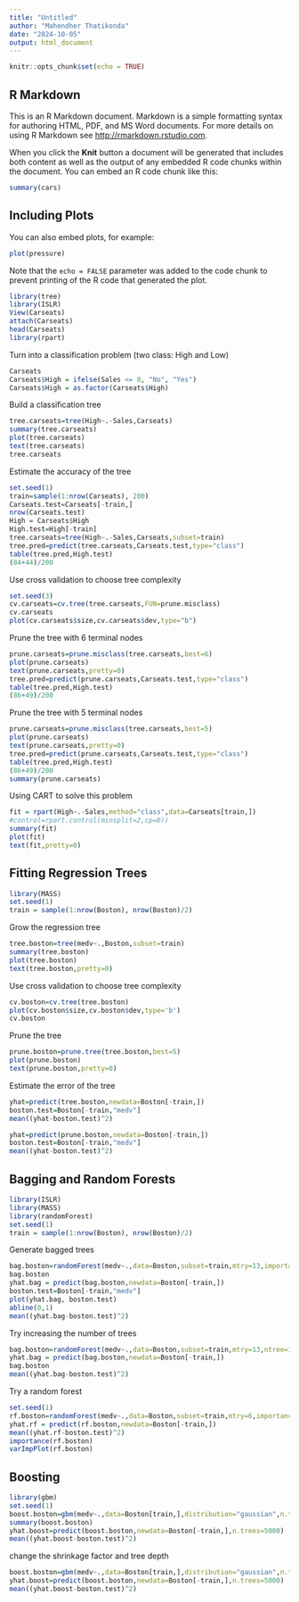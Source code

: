 ---
title: "Untitled"
author: "Mahendher Thatikonda"
date: "2024-10-05"
output: html_document
---

```{r setup, include=FALSE}
knitr::opts_chunk$set(echo = TRUE)
```

## R Markdown

This is an R Markdown document. Markdown is a simple formatting syntax for authoring HTML, PDF, and MS Word documents. For more details on using R Markdown see <http://rmarkdown.rstudio.com>.

When you click the **Knit** button a document will be generated that includes both content as well as the output of any embedded R code chunks within the document. You can embed an R code chunk like this:

```{r cars}
summary(cars)
```

## Including Plots

You can also embed plots, for example:

```{r pressure, echo=FALSE}
plot(pressure)
```

Note that the `echo = FALSE` parameter was added to the code chunk to prevent printing of the R code that generated the plot.
```{r}
library(tree)
library(ISLR)
View(Carseats)
attach(Carseats)
head(Carseats)
library(rpart)
```
Turn into a classification problem (two class: High and Low)
```{r}
Carseats
Carseats$High = ifelse(Sales <= 8, "No", "Yes")
Carseats$High = as.factor(Carseats$High)
```

Build a classification tree
```{r}
tree.carseats=tree(High~.-Sales,Carseats)
summary(tree.carseats)
plot(tree.carseats)
text(tree.carseats)
tree.carseats
```

Estimate the accuracy of the tree
```{r}
set.seed(1)
train=sample(1:nrow(Carseats), 200)
Carseats.test=Carseats[-train,]
nrow(Carseats.test)
High = Carseats$High
High.test=High[-train]
tree.carseats=tree(High~.-Sales,Carseats,subset=train)
tree.pred=predict(tree.carseats,Carseats.test,type="class")
table(tree.pred,High.test)
(84+44)/200
```

Use cross validation to choose tree complexity

```{r}
set.seed(3)
cv.carseats=cv.tree(tree.carseats,FUN=prune.misclass)
cv.carseats
plot(cv.carseats$size,cv.carseats$dev,type="b")
```

Prune the tree with 6 terminal nodes

```{r}
prune.carseats=prune.misclass(tree.carseats,best=6)
plot(prune.carseats)
text(prune.carseats,pretty=0)
tree.pred=predict(prune.carseats,Carseats.test,type="class")
table(tree.pred,High.test)
(86+49)/200

```

Prune the tree with 5 terminal nodes

```{r}
prune.carseats=prune.misclass(tree.carseats,best=5)
plot(prune.carseats)
text(prune.carseats,pretty=0)
tree.pred=predict(prune.carseats,Carseats.test,type="class")
table(tree.pred,High.test)
(86+49)/200
summary(prune.carseats)
```
Using CART to solve this problem
```{r}
fit = rpart(High~.-Sales,method="class",data=Carseats[train,])
#control=rpart.control(minsplit=2,cp=0)) 
summary(fit)
plot(fit)
text(fit,pretty=0)
```

## Fitting Regression Trees

```{r}
library(MASS)
set.seed(1)
train = sample(1:nrow(Boston), nrow(Boston)/2)
```

Grow the regression tree

```{r}
tree.boston=tree(medv~.,Boston,subset=train)
summary(tree.boston)
plot(tree.boston)
text(tree.boston,pretty=0)
```

Use cross validation to choose tree complexity

```{r}
cv.boston=cv.tree(tree.boston)
plot(cv.boston$size,cv.boston$dev,type='b')
cv.boston
```

Prune the tree

```{r}
prune.boston=prune.tree(tree.boston,best=5)
plot(prune.boston)
text(prune.boston,pretty=0)
```
Estimate the error of the tree
```{r}
yhat=predict(tree.boston,newdata=Boston[-train,])
boston.test=Boston[-train,"medv"]
mean((yhat-boston.test)^2)

yhat=predict(prune.boston,newdata=Boston[-train,])
boston.test=Boston[-train,"medv"]
mean((yhat-boston.test)^2)
```
## Bagging and Random Forests
```{r}
library(ISLR)
library(MASS)
library(randomForest)
set.seed(1)
train = sample(1:nrow(Boston), nrow(Boston)/2)
```
Generate bagged trees

```{r}
bag.boston=randomForest(medv~.,data=Boston,subset=train,mtry=13,importance=TRUE)
bag.boston
yhat.bag = predict(bag.boston,newdata=Boston[-train,])
boston.test=Boston[-train,"medv"]
plot(yhat.bag, boston.test)
abline(0,1)
mean((yhat.bag-boston.test)^2)
```

Try increasing the number of trees

```{r}
bag.boston=randomForest(medv~.,data=Boston,subset=train,mtry=13,ntree=1000)
yhat.bag = predict(bag.boston,newdata=Boston[-train,])
bag.boston
mean((yhat.bag-boston.test)^2)
```
Try a random forest

```{r}
set.seed(1)
rf.boston=randomForest(medv~.,data=Boston,subset=train,mtry=6,importance=TRUE)
yhat.rf = predict(rf.boston,newdata=Boston[-train,])
mean((yhat.rf-boston.test)^2)
importance(rf.boston)
varImpPlot(rf.boston)
```
## Boosting

```{r}
library(gbm)
set.seed(1)
boost.boston=gbm(medv~.,data=Boston[train,],distribution="gaussian",n.trees=5000,interaction.depth=4)
summary(boost.boston)
yhat.boost=predict(boost.boston,newdata=Boston[-train,],n.trees=5000)
mean((yhat.boost-boston.test)^2)
```
change the shrinkage factor and tree depth

```{r}
boost.boston=gbm(medv~.,data=Boston[train,],distribution="gaussian",n.trees=5000,interaction.depth=4,shrinkage=0.01)
yhat.boost=predict(boost.boston,newdata=Boston[-train,],n.trees=5000)
mean((yhat.boost-boston.test)^2)
```

